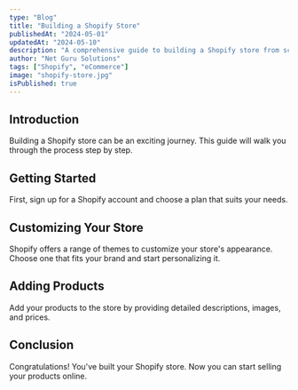 ```yaml
---
type: "Blog"
title: "Building a Shopify Store"
publishedAt: "2024-05-01"
updatedAt: "2024-05-10"
description: "A comprehensive guide to building a Shopify store from scratch."
author: "Net Guru Solutions"
tags: ["Shopify", "eCommerce"]
image: "shopify-store.jpg"
isPublished: true
---
```


## Introduction

Building a Shopify store can be an exciting journey. This guide will walk you through the process step by step.

## Getting Started

First, sign up for a Shopify account and choose a plan that suits your needs.

## Customizing Your Store

Shopify offers a range of themes to customize your store's appearance. Choose one that fits your brand and start personalizing it.

## Adding Products

Add your products to the store by providing detailed descriptions, images, and prices.

## Conclusion

Congratulations! You've built your Shopify store. Now you can start selling your products online.

